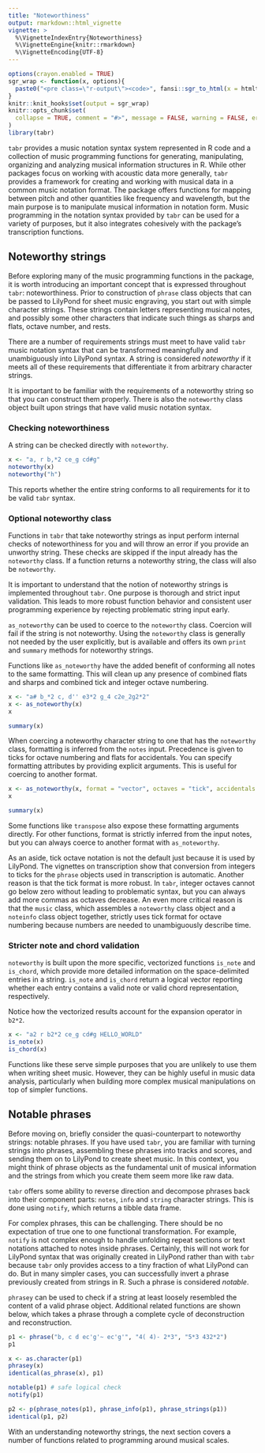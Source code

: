 ```yaml
---
title: "Noteworthiness"
output: rmarkdown::html_vignette
vignette: >
  %\VignetteIndexEntry{Noteworthiness}
  %\VignetteEngine{knitr::rmarkdown}
  %\VignetteEncoding{UTF-8}
---
```


```r
options(crayon.enabled = TRUE)
sgr_wrap <- function(x, options){
  paste0("<pre class=\"r-output\"><code>", fansi::sgr_to_html(x = htmltools::htmlEscape(x)), "</code></pre>")
}
knitr::knit_hooks$set(output = sgr_wrap)
knitr::opts_chunk$set(
  collapse = TRUE, comment = "#>", message = FALSE, warning = FALSE, error = FALSE, tidy = FALSE, out.width = "100%"
)
library(tabr)
```

`tabr` provides a music notation syntax system represented in R code and a collection of music programming functions for generating, manipulating, organizing and analyzing musical information structures in R. While other packages focus on working with acoustic data more generally, `tabr` provides a framework for creating and working with musical data in a common music notation format. The package offers functions for mapping between pitch and other quantities like frequency and wavelength, but the main purpose is to manipulate musical information in notation form. Music programming in the notation syntax provided by `tabr` can be used for a variety of purposes, but it also integrates cohesively with the package's transcription functions.

## Noteworthy strings

Before exploring many of the music programming functions in the package, it is worth introducing an important concept that is expressed throughout `tabr`: noteworthiness. Prior to construction of `phrase` class objects that can be passed to LilyPond for sheet music engraving, you start out with simple character strings. These strings contain letters representing musical notes, and possibly some other characters that indicate such things as sharps and flats, octave number, and rests.

There are a number of requirements strings must meet to have valid `tabr` music notation syntax that can be transformed meaningfully and unambiguously into LilyPond syntax. A string is considered *noteworthy* if it meets all of these requirements that differentiate it from arbitrary character strings.

It is important to be familiar with the requirements of a noteworthy string so that you can construct them properly. There is also the `noteworthy` class object built upon strings that have valid music notation syntax.

### Checking noteworthiness

A string can be checked directly with `noteworthy`.

```r
x <- "a, r b,*2 ce_g cd#g"
noteworthy(x)
noteworthy("h")
```

This reports whether the entire string conforms to all requirements for it to be valid `tabr` syntax. 

### Optional noteworthy class

Functions in `tabr` that take noteworthy strings as input perform internal checks of noteworthiness for you and will throw an error if you provide an unworthy string. These checks are skipped if the input already has the `noteworthy` class. If a function returns a noteworthy string, the class will also be `noteworthy`.

It is important to understand that the notion of noteworthy strings is implemented throughout `tabr`. One purpose is thorough and strict input validation. This leads to more robust function behavior and consistent user programming experience by rejecting problematic string input early.

`as_noteworthy` can be used to coerce to the `noteworthy` class. Coercion will fail if the string is not noteworthy. Using the `noteworthy` class is generally not needed by the user explicitly, but is available and offers its own `print` and `summary` methods for noteworthy strings.

Functions like `as_noteworthy` have the added benefit of conforming all notes to the same formatting. This will clean up any presence of combined flats and sharps and combined tick and integer octave numbering.

```r
x <- "a# b_*2 c, d'' e3*2 g_4 c2e_2g2*2"
x <- as_noteworthy(x)
x

summary(x)
```

When coercing a noteworthy character string to one that has the `noteworthy` class, formatting is inferred from the `notes` input. Precedence is given to ticks for octave numbering and flats for accidentals. You can specify formatting attributes by providing explicit arguments. This is useful for coercing to another format.

```r
x <- as_noteworthy(x, format = "vector", octaves = "tick", accidentals = "flat")
x

summary(x)
```

Some functions like `transpose` also expose these formatting arguments directly. For other functions, format is strictly inferred from the input notes, but you can always coerce to another format with `as_noteworthy`.

As an aside, tick octave notation is not the default just because it is used by LilyPond. The vignettes on transcription show that conversion from integers to ticks for the `phrase` objects used in transcription is automatic. Another reason is that the tick format is more robust. In `tabr`, integer octaves cannot go below zero without leading to problematic syntax, but you can always add more commas as octaves decrease. An even more critical reason is that the `music` class, which assembles a `noteworthy` class object and a `noteinfo` class object together, strictly uses tick format for octave numbering because numbers are needed to unambiguously describe time.

### Stricter note and chord validation

`noteworthy` is built upon the more specific, vectorized functions `is_note` and `is_chord`, which provide more detailed information on the space-delimited entries in a string. `is_note` and `is_chord` return a logical vector reporting whether each entry contains a valid note or valid chord representation, respectively.

Notice how the vectorized results account for the expansion operator in `b2*2`.

```r
x <- "a2 r b2*2 ce_g cd#g HELLO_WORLD"
is_note(x)
is_chord(x)
```

Functions like these serve simple purposes that you are unlikely to use them when writing sheet music. However, they can be highly useful in music data analysis, particularly when building more complex musical manipulations on top of simpler functions.

## Notable phrases

Before moving on, briefly consider the quasi-counterpart to noteworthy strings: notable phrases. If you have used `tabr`, you are familiar with turning strings into phrases, assembling these phrases into tracks and scores, and sending them on to LilyPond to create sheet music. In this context, you might think of phrase objects as the fundamental unit of musical information and the strings from which you create them seem more like raw data.

`tabr` offers some ability to reverse direction and decompose phrases back into their component parts: `notes`, `info` and `string` character strings. This is done using `notify`, which returns a tibble data frame.

For complex phrases, this can be challenging. There should be no expectation of true one to one functional transformation. For example, `notify` is not complex enough to handle unfolding repeat sections or text notations attached to notes inside phrases. Certainly, this will not work for LilyPond syntax that was originally created in LilyPond rather than with `tabr` because `tabr` only provides access to a tiny fraction of what LilyPond can do. But in many simpler cases, you can successfully invert a phrase previously created from strings in R. Such a phrase is considered *notable*.

`phrasey` can be used to check if a string at least loosely resembled the content of a valid phrase object. Additional related functions are shown below, which takes a phrase through a complete cycle of deconstruction and reconstruction.

```r
p1 <- phrase("b, c d ec'g'~ ec'g'", "4( 4)- 2*3", "5*3 432*2")
p1

x <- as.character(p1)
phrasey(x)
identical(as_phrase(x), p1)

notable(p1) # safe logical check
notify(p1)

p2 <- p(phrase_notes(p1), phrase_info(p1), phrase_strings(p1))
identical(p1, p2)
```

With an understanding noteworthy strings, the next section covers a number of functions related to programming around musical scales.

